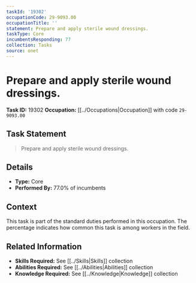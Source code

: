 ```yaml
---
taskId: '19302'
occupationCode: 29-9093.00
occupationTitle: ''
statement: Prepare and apply sterile wound dressings.
taskType: Core
incumbentsResponding: 77
collection: Tasks
source: onet
---
```

# Prepare and apply sterile wound dressings.

**Task ID:** 19302
**Occupation:** [[../Occupations|Occupation]] with code `29-9093.00`

## Task Statement

> Prepare and apply sterile wound dressings.

## Details

- **Type:** Core
- **Performed By:** 77.0% of incumbents

## Context

This task is part of the standard duties performed in this occupation. The percentage indicates how common this task is among workers in the field.

## Related Information

- **Skills Required:** See [[../Skills|Skills]] collection
- **Abilities Required:** See [[../Abilities|Abilities]] collection
- **Knowledge Required:** See [[../Knowledge|Knowledge]] collection
